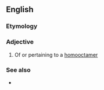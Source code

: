 ==English==

===Etymology===
{{suffix|en|homooctamer|ic}}

===Adjective===
{{en-adj|-}}

# Of or pertaining to a [[homooctamer]]

===See also===
* {{l|en|heterooctameric}}